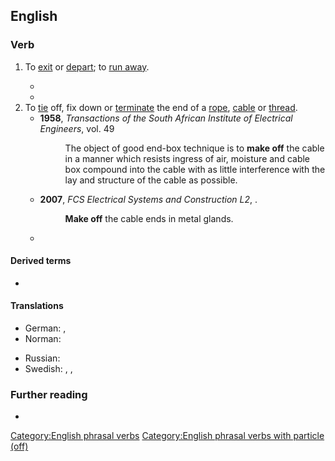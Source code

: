 ==English==

===Verb===
{{en-verb|make<,,made> off}}

# {{lb|en|intransitive}} To [[exit]] or [[depart]]; to [[run away]].
#: {{syn|en|flee|run away}}
#: {{ux|en|As soon as he saw me, he turned around and '''made off''' down the road.}}
#* {{quote-book|en|year=1859|author=Charles Dickens|title=A Tale of Two Cities|passage=[H]e was so frightened, being new to the sight, that he '''made off''' again, and never stopped until he had run a mile or more.}}
#* {{quote-web
|en
|date=2019-09-14
|title=Extinction Rebellion co-founder arrested at Heathrow protest
|work=The Guardian
|url=https://www.theguardian.com/environment/2019/sep/14/extinction-rebellion-co-founder-arrested-at-heathrow-protest
|passage=But the Metropolitan police said while they attempted to arrest a man in Hornsey, north London, “he '''made off''' from them on foot”.}}
# To [[tie]] off, fix down or [[terminate]] the end of a [[rope]], [[cable]] or [[thread]].
#* '''1958''', ''Transactions of the South African Institute of Electrical Engineers'', vol. 49
#*: The object of good end-box technique is to '''make off''' the cable in a manner which resists ingress of air, moisture and cable box compound into the cable with as little interference with the lay and structure of the cable as possible.
#* '''2007''', ''FCS Electrical Systems and Construction L2'', {{ISBN|1770256008}}.
#*: '''Make off''' the cable ends in metal glands.
#* {{quote-book|en|year=2014|author=Ralph Naranjo|title=The Art of Seamanship|isbn=0071791582
|passage=If the fairlead (a cleat, chock, or genoa car to '''make off''' the line on) is located amidships...}}

====Derived terms====
* {{l|en|make off with}}

====Translations====
{{trans-top|to run away; to exit}}
* German: {{t+|de|sich davonmachen}}, {{t+|de|sich aus dem Staub machen}}
* Norman: {{t|nrf|avitrer}}
{{trans-mid}}
* Russian: {{t+|ru|убега́ть}}
* Swedish: {{t|sv|ge sig i väg}}, {{t+|sv|smita}}, {{t+|sv|sjappa}} {{qualifier|slang}}
{{trans-bottom}}

===Further reading===
* {{R:Lexico}}

[[Category:English phrasal verbs]]
[[Category:English phrasal verbs with particle (off)]]